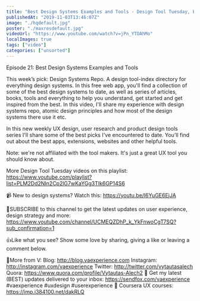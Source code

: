 ```yaml
---
title: "Best Design Systems Examples and Tools - Design Tool Tuesday, Ep21"
publishedAt: "2019-11-03T13:46:07Z"
image: "./hqdefault.jpg"
poster: "./maxresdefault.jpg"
videoUrl: "https://www.youtube.com/watch?v=jPn_YTOAhMo"
localImages: true
tags: ["video"]
categories: ["unsorted"]
---
```


Episode 21: Best Design Systems Examples and Tools

This week’s pick: Design Systems Repo. A design tool-index directory for everything design systems. In this free web app, you'll find a collection of some of the best design systems to date, as well as series of articles, books, tools and everything to help you understand, get started and get inspired from the best. In this video, I'll share my experience with design systems repo, atomic design principles and how most of the design systems there use it etc.

In this new weekly UX design, user research and product design tools series I'll share some of the best picks I've encountered to date. You'll find out about the best apps, extensions, websites and other helpful tools.

Note: we're not affiliated with the tool makers. It's just a great UX tool you should know about.

More Design Tool Tuesday videos on this playlist: https://www.youtube.com/playlist?list=PLM2Dd2NIn2Cp2lG7wKaYGg3TIk6GP14S6

📹 New to design systems? Watch this: https://youtu.be/l6YuGE6EjJA

🙌SUBSCRIBE to this channel to get the latest updates on user experience, design strategy and more: https://www.youtube.com/channel/UCMEQZDhP_k_YkFnwoCgT7SQ?sub_confirmation=1

👍Like what you see? Show some love by sharing, giving a like or leaving a comment below.

👨More from V:
Blog: http://blog.vaexperience.com
Instagram: http://instagram.com/vaexperience
Twitter: http://twitter.com/vytautasalech
Quora: https://www.quora.com/profile/Vytautas-Alech2 📩 Get my latest (BEST) updates delivered to your inbox: https://sendfox.com/vaexperience
#vaexperience #uxdesign #userexperience 🎒 Coursera UX courses: https://imp.i384100.net/dakRLQ
